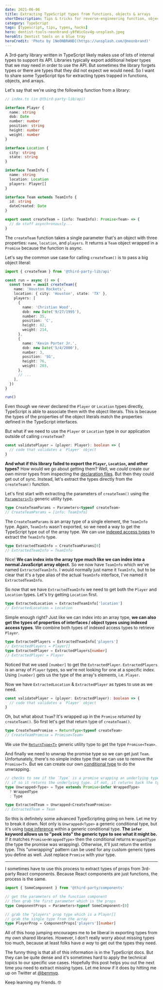 ```yaml
---
date: 2021-06-06
title: Extracting TypeScript types from functions, objects & arrays
shortDescription: Tips & tricks for reverse-engineering function, object & array TypeScript types from 3rd-party libraries that fail to export them
category: TypeScript
tags: [typescript, tips, types, hacks]
hero: dentist-tools-neonbrand-y8fWicGsv4g-unsplash.jpeg
heroAlt: Dentist tools on a blue tray
heroCredit: 'Photo by [NeONBRAND](https://unsplash.com/@neonbrand)'
---
```


A 3rd-party library written in TypeScript likely makes use of lots of internal types to support its API. Libraries typically export additional helper types that we may need in order to use the API. But sometimes the library forgets types or there are types that they did not expect we would need. So I want to share some TypeScript tips for extracting types trapped in functions, objects, and arrays.

Let's say that we're using the following function from a library:

```typescript {28-30}
// index.ts (in @third-party-lib/api)

interface Player {
  name: string
  dob: Date
  number: number
  position: string
  height: number
  weight: number
}

interface Location {
  city: string
  state: string
}

interface TeamInfo {
  name: string
  location: Location
  players: Player[]
}

interface Team extends TeamInfo {
  id: string
  dateCreated: Date
}

export const createTeam = (info: TeamInfo): Promise<Team> => {
  // do stuff asynchronously...
}
```

The `createTeam` function takes a single parameter that's an object with three properties: `name`, `location`, and `players`. It returns a `Team` object wrapped in a `Promise` because the function is async.

Let's say the common use case for calling `createTeam()` is to pass a big object literal:

```typescript
import { createTeam } from '@third-party-lib/api'

const run = async () => {
  const team = await createTeam({
    name: 'Houston Rockets',
    location: { city: 'Houston', state: 'TX' },
    players: [
      {
        name: 'Christian Wood',
        dob: new Date('9/27/1995'),
        number: 35,
        position: 'C',
        height: 82,
        weight: 214,
      },
      {
        name: 'Kevin Porter Jr.',
        dob: new Date('5/4/2000'),
        number: 3,
        position: 'SG',
        height: 76,
        weight: 203,
      },
      // ...
    ],
  })
}

run()
```

Even though we never declared the `Player` or `Location` types directly, TypeScript is able to associate them with the object literals. This is because the types of the properties of the object literals match the properties defined in the TypeScript interfaces.

But what if we need to use the `Player` or `Location` type in our application outside of calling `createTeam`?

```typescript {1}
const validatePlayer = (player: Player): boolean => {
  // code that validates a `Player` object
}
```

**And what if this library failed to export the `Player`, `Location`, and other types?** How would we go about getting them? Well, we _could_ create our own mirror types from inspecting the [declaration files](https://www.typescriptlang.org/docs/handbook/declaration-files/introduction.html). But then they could get out of sync. Instead, let's extract the types directly from the `createTeam()` function.

Let's first start with extracting the parameters of `createTeam()` using the [`Parameters<T>`](https://www.typescriptlang.org/docs/handbook/utility-types.html#parameterstype) generic utility type.

```typescript
type CreateTeamParams = Parameters<typeof createTeam>
// CreateTeamParams = [info: TeamInfo]
```

The `CreateTeamParams` is an array type of a single element, the `TeamInfo` type. Again, `TeamInfo` wasn't exported, so we need a way to get the TypeScript type out of the array type. We can use [indexed access types](https://www.typescriptlang.org/docs/handbook/2/indexed-access-types.html) to extract the `TeamInfo` type.

```typescript
type ExtractedTeamInfo = CreateTeamParams[0]
// ExtractedTeamInfo = TeamInfo
```

Nice! **We can index into the array type much like we can index into a normal JavaScript array object.** So we now have `TeamInfo` which we've named `ExtractedTeamInfo`. I would normally just name it `TeamInfo`, but to be clear that it's a type alias of the actual `TeamInfo` interface, I've named it `ExtractedTeamInfo`.

So now that we have `ExtractedTeamInfo` we need to get both the `Player` and `Location` types. Let's try getting `Location` first.

```typescript
type ExtractedLocation = ExtractedTeamInfo['location']
// ExtractedLocation = Location
```

Simple enough right? Just like we can index into an array type, **we can also get the types of properties of interfaces / object types using indexed access types**. We combine both types of indexed access types to retrieve `Player`.

```typescript
type ExtractedPlayers = ExtractedTeamInfo['players']
// ExtractedPlayers = Player[]
type ExtractedPlayer = ExtractedPlayers[number]
// ExtractedPlayer = Player
```

Noticed that we used `[number]` to get the `ExtractedPlayer`. `ExtractedPlayers` is an array of `Player` types, so we're not looking for one at a specific index. Using `[number]` gets us the type of the array's elements, i.e. `Player`.

Now we have `ExtractedLocation` & `ExtractedPlayer` as types to use as we need.

```typescript {1}
const validatePlayer = (player: ExtractedPlayer): boolean => {
  // code that validates a `Player` object
}
```

Oh, but what about `Team`? It's wrapped up in the `Promise` _returned_ by `createTeam()`. So first let's get that return type of `createTeam()`.

```typescript
type CreateTeamPromise = ReturnType<typeof createTeam>
// CreateTeamPromise = Promise<Team>
```

We use the [`ReturnType<T>`](https://www.typescriptlang.org/docs/handbook/utility-types.html#returntypetype) generic utility type to get the type `Promise<Team>`.

And finally we need to unwrap the promise type so we can get just `Team`. Unfortunately, there's no simple index type that we can use to remove the `Promise<T>`. But we can create our own [conditional type](https://www.typescriptlang.org/docs/handbook/2/conditional-types.html#conditional-type-constraints) to do the unwrapping.

```typescript {3-5}
// checks to see if the `Type` is a promise wrapping an underlying type.
// if so it returns the underlying type. if not, it returns back the type.
type Unwrapped<Type> = Type extends Promise<infer WrappedType>
  ? WrappedType
  : Type

type ExtractedTeam = Unwrapped<CreateTeamPromise>
// ExtractedTeam = Team
```

So this is definitely some advanced TypeScripting going on here. Let me try to break it down. Not only is `Unwrapped<Type>` a generic conditional type, but it's using [type inference](https://www.typescriptlang.org/docs/handbook/2/conditional-types.html#inferring-within-conditional-types) within a generic conditional type. **The `infer` keyword allows us to "peek into" the generic type to see what it might be.** If it matches `Promise<WrappedType>` then the conditional returns `WrappedType` (the type the promise was wrapping). Otherwise, it'll just return the entire type. This "unwrapping" pattern can be used for any custom generic types you define as well. Just replace `Promise` with your type.

---

I sometimes have to use this process to extract types of props from 3rd-party React components. Because React components are just functions, the process is the same.

```typescript
import { SomeComponent } from '@third-party/components'

// get the parameters of the function component
// then grab the first parameter which is the props
type ComponentProps = Parameters<typeof SomeComponent>[0]

// grab the "players" prop type which is a Player[]
// grab the single type from the array
type PlayerProp = ComponentProps['players'][number]
```

All of this hoop jumping encourages me to be liberal in exporting types from my own shared libraries. However, I don't really worry about missing types too much, because at least folks have _a way_ to get out the types they need.

The funny thing is that all of this information is in the TypeScript docs. But they can be quite dense and it's sometimes hard to apply the technical topics to our specific use cases. Hopefully this post helps you out the next time you need to extract missing types. Let me know if it does by hitting me up on Twitter at [@benmvp](https://twitter.com/benmvp).

Keep learning my friends. 🤓
